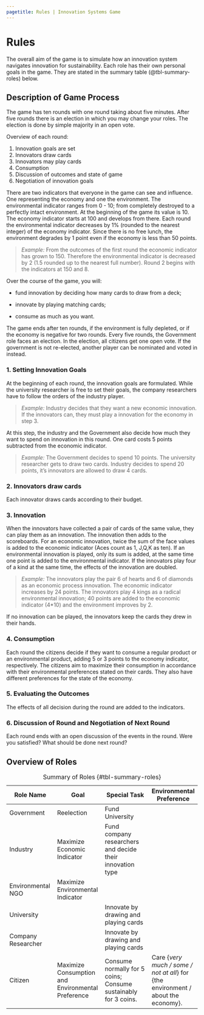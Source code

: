 ```yaml
---
pagetitle: Rules | Innovation Systems Game
---
```


# Rules {.unnumbered}

The overall aim of the game is to simulate how an innovation system navigates innovation for sustainability.
Each role has their own personal goals in the game.
They are stated in the summary table (@tbl-summary-roles) below.

## Description of Game Process 

The game has ten rounds with one round taking about five minutes.
After five rounds there is an election in which you may change your roles.
The election is done by simple majority in an open vote.

Overview of each round:

1. Innovation goals are set
2. Innovators draw cards
3. Innovators may play cards
4. Consumption
5. Discussion of outcomes and state of game
6. Negotiation of innovation goals

There are two indicators that everyone in the game can see and influence.
One representing the economy and one the environment.
The environmental indicator ranges from 0 - 10; from completely destroyed to a perfectly intact environment.
At the beginning of the game its value is 10.
The economy indicator starts at 100 and develops from there.
Each round the environmental indicator decreases by 1% (rounded to the nearest integer) of the economy indicator.
Since there is no free lunch, the environment degrades by 1 point even if the economy is less than 50 points.

> _Example:_ From the outcomes of the first round the economic indicator has grown to 150.
Therefore the environmental indicator is decreased by 2 (1.5 rounded up to the nearest full number). Round 2 begins with the indicators at 150 and 8.

Over the course of the game, you will:

- fund innovation by deciding how many cards to draw from a deck;

- innovate by playing matching cards;

- consume as much as you want.

The game ends after ten rounds, if the environment is fully depleted, or if the economy is negative for two rounds.
Every five rounds, the Government role faces an election.
In the election, all citizens get one open vote.
If the government is not re-elected, another player can be nominated and voted in instead.

### 1. Setting Innovation Goals 

At the beginning of each round, the innovation goals are formulated.
While the university researcher is free to set their goals, the company researchers have to follow the orders of the industry player.

> _Example:_ Industry decides that they want a new economic innovation. If the innovators can, they must play a innovation for the economy in step 3.

At this step, the industry and the Government also decide how much they want to spend on innovation in this round.
One card costs 5 points subtracted from the economic indicator.

> _Example:_ The Government decides to spend 10 points. The university researcher gets to draw two cards. Industry decides to spend 20 points, it's innovators are allowed to draw 4 cards.

### 2. Innovators draw cards 

Each innovator draws cards according to their budget.

### 3. Innovation 

When the innovators have collected a pair of cards of the same value, they can play them as an innovation.
The innovation then adds to the scoreboards.
For an economic innovation, twice the sum of the face values is added to the economic indicator (Aces count as 1, J,Q,K as ten).
If an environmental innovation is played, only its sum is added, at the same time one point is added to the environmental indicator.
If the innovators play four of a kind at the same time, the effects of the innovation are doubled.

> _Example:_ The innovators play the pair 6 of hearts and 6 of diamonds as an economic process innovation.
The economic indicator increases by 24 points.
The innovators play 4 kings as a radical environmental innovation; 40 points are added to the economic indicator (4*10) and the environment improves by 2.

If no innovation can be played, the innovators keep the cards they drew in their hands.

### 4. Consumption 

Each round the citizens decide if they want to consume a regular product or an environmental product, adding 5 or 3 points to the economy indicator, respectively. 
The citizens aim to maximize their consumption in accordance with their environmental preferences stated on their cards.
They also have different preferences for the state of the economy.

### 5. Evaluating the Outcomes 

The effects of all decision during the round are added to the indicators.

### 6. Discussion of Round and Negotiation of Next Round 

Each round ends with an open discussion of the events in the round.
Were you satisfied?
What should be done next round?

## Overview of Roles 

| Role Name | Goal | Special Task | Environmental Preference |
|---|---|---|---|
| Government | Reelection | Fund University |  |
| Industry | Maximize Economic Indicator | Fund company researchers and decide their innovation type |  |
| Environmental NGO | Maximize Environmental Indicator |  |  |
| University |  | Innovate by drawing and playing cards |  |
| Company Researcher |  | Innovate by drawing and playing cards |  |
| Citizen | Maximize Consumption and Environmental Preference | Consume normally for 5 coins;<br>Consume sustainably for 3 coins. | Care {_very much / some / not at all_} for {the environment / about the economy}. |
: Summary of Roles {#tbl-summary-roles}


